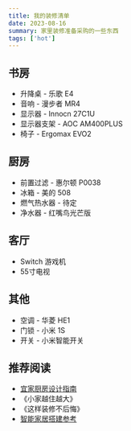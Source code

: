 ```yaml
---
title: 我的装修清单
date: 2023-08-16
summary: 家里装修准备采购的一些东西
tags: ['hot']
---
```


## 书房

- 升降桌 - 乐歌 E4
- 音响 - 漫步者 MR4
- 显示器 - Innocn 27C1U
- 显示器支架 - AOC AM400PLUS
- 椅子 - Ergomax EVO2

## 厨房

- 前置过滤 - 惠尔顿 P0038
- 冰箱 - 美的 508
- 燃气热水器 - 待定
- 净水器 - 红嘴鸟光芒版

## 客厅

- Switch 游戏机
- 55寸电视

## 其他

- 空调 - 华菱 HE1
- 门锁 - 小米 1S
- 开关 - 小米智能开关

## 推荐阅读

- [宜家厨房设计指南](https://www.ikea.com/ca/en/files/pdf/d6/cb/d6cb87ce/fy21_apr_your_new_ikea_kitchen_planning_guide_en.pdf)
- 《小家越住越大》
- 《这样装修不后悔》
- [智能家居搭建参考](https://www.kdocs.cn/l/cgBE7SmUhFdb)
